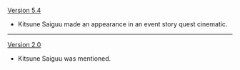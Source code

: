 {{Change History/Header}}
[[Version 5.4]]
* Kitsune Saiguu made an appearance in an event story quest cinematic.
----
[[Version 2.0]]
* Kitsune Saiguu was mentioned.